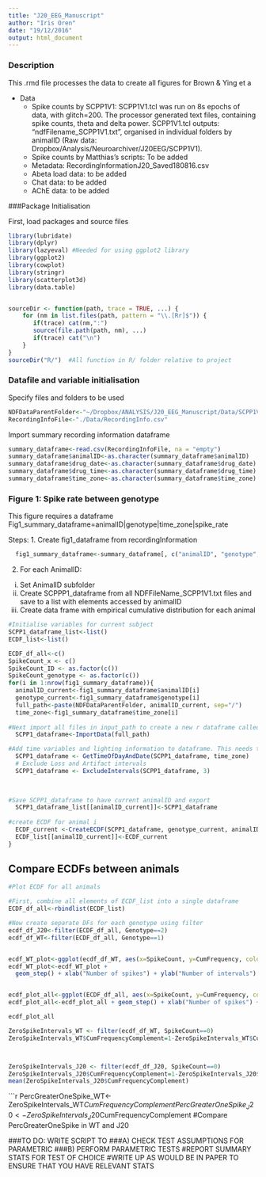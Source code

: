 ```yaml
---
title: "J20_EEG_Manuscript"
author: "Iris Oren"
date: "19/12/2016"
output: html_document
---
```



### Description
This .rmd file processes the data to create all figures for Brown & Ying et a

* Data
  + Spike counts by SCPP1V1: SCPP1V1.tcl was run on 8s epochs of data, with glitch=200. The processor generated text files, containing spike counts, theta and delta power. SCPP1V1.tcl outputs: "ndfFilename_SCPP1V1.txt", organised in individual folders by animalID (Raw data: Dropbox/Analysis/Neuroarchiver/J20EEG/SCPP1V1).
  + Spike counts by Matthias's scripts: To be added
  + Metadata: RecordingInformationJ20_Saved180816.csv
  + Abeta load data: to be added
  + Chat data: to be added
  + AChE data: to be added



###Package Initialisation 

First, load packages and source files
```r
library(lubridate)
library(dplyr)
library(lazyeval) #Needed for using ggplot2 library
library(ggplot2)
library(cowplot)
library(stringr)
library(scatterplot3d)
library(data.table)


sourceDir <- function(path, trace = TRUE, ...) {
    for (nm in list.files(path, pattern = "\\.[Rr]$")) {
       if(trace) cat(nm,":")           
       source(file.path(path, nm), ...)
       if(trace) cat("\n")
    }
}
sourceDir("R/")  #All function in R/ folder relative to project
```
### Datafile and variable initialisation
Specify files and folders to be used
```r
NDFDataParentFolder<-"~/Dropbox/ANALYSIS/J20_EEG_Manuscript/Data/SCPP1V1_TCL"
RecordingInfoFile<-"./Data/RecordingInfo.csv"
```

Import summary recording information dataframe
```r

summary_dataframe<-read.csv(RecordingInfoFile, na = "empty")
summary_dataframe$animalID<-as.character(summary_dataframe$animalID)
summary_dataframe$drug_date<-as.character(summary_dataframe$drug_date)
summary_dataframe$drug_time<-as.character(summary_dataframe$drug_time)
summary_dataframe$time_zone<-as.character(summary_dataframe$time_zone) #Set to "Europe/london" except for animals when clocks changed from GMT-> daylight savings and they stayed on GMT which should be set to "UTC" 


```


### Figure 1: Spike rate between genotype

This figure requires a dataframe Fig1_summary_dataframe=animalID|genotype|time_zone|spike_rate

Steps:
1. Create fig1_dataframe from recordingInformation
```r
  fig1_summary_dataframe<-summary_dataframe[, c("animalID", "genotype", "time_zone")]
```
  

2. For each AnimalID:
  i. Set AnimalID subfolder
  ii. Create SCPPP1_dataframe from all NDFFileName_SCPP1V1.txt files and save to a list with elements accessed by animalID
  iii. Create data frame with empirical cumulative distribution for each animal
  
  
```r

#Initialise variables for current subject
SCPP1_dataframe_list<-list()
ECDF_list<-list()

ECDF_df_all<-c()
SpikeCount_x <- c()
SpikeCount_ID <- as.factor(c())
SpikeCount_genotype <- as.factor(c())
for(i in 1:nrow(fig1_summary_dataframe)){
  animalID_current<-fig1_summary_dataframe$animalID[i]
  genotype_current<-fig1_summary_dataframe$genotype[i]
  full_path<-paste(NDFDataParentFolder, animalID_current, sep="/")
  time_zone<-fig1_summary_dataframe$time_zone[i]
  
#Next import all files in input_path to create a new r dataframe called `SCPP1_dataframe'
  SCPP1_dataframe<-ImportData(full_path)

#Add time variables and lighting information to dataframe. This needs to be done before excluding intervals
  SCPP1_dataframe <- GetTimeOfDayAndDate(SCPP1_dataframe, time_zone)
  # Exclude Loss and Artifact intervals
  SCPP1_dataframe <- ExcludeIntervals(SCPP1_dataframe, 3)

  
  
#Save SCPP1_dataframe to have current animalID and export
  SCPP1_dataframe_list[[animalID_current]]<-SCPP1_dataframe
  
#create ECDF for animal i
  ECDF_current <-CreateECDF(SCPP1_dataframe, genotype_current, animalID_current)
  ECDF_list[[animalID_current]]<-ECDF_current
}
```

## Compare ECDFs between animals

```r
#Plot ECDF for all animals

#First, combine all elements of ECDF_list into a single dataframe
ECDF_df_all<-rbindlist(ECDF_list)

#Now create separate DFs for each genotype using filter
ecdf_df_J20<-filter(ECDF_df_all, Genotype==2)
ecdf_df_WT<-filter(ECDF_df_all, Genotype==1)


ecdf_WT_plot<-ggplot(ecdf_df_WT, aes(x=SpikeCount, y=CumFrequency, color=AnimalID))
ecdf_WT_plot<-ecdf_WT_plot +
  geom_step() + xlab("Number of spikes") + ylab("Number of intervals")


ecdf_plot_all<-ggplot(ECDF_df_all, aes(x=SpikeCount, y=CumFrequency, color=AnimalID))
ecdf_plot_all<-ecdf_plot_all + geom_step() + xlab("Number of spikes") + ylab("Number of intervals") + facet_wrap(~Genotype)

ecdf_plot_all


```



``` r
ZeroSpikeIntervals_WT <- filter(ecdf_df_WT, SpikeCount==0)
ZeroSpikeIntervals_WT$CumFrequencyComplement=1-ZeroSpikeIntervals_WT$CumFrequency



ZeroSpikeIntervals_J20 <- filter(ecdf_df_J20, SpikeCount==0)
ZeroSpikeIntervals_J20$CumFrequencyComplement=1-ZeroSpikeIntervals_J20$CumFrequency
mean(ZeroSpikeIntervals_J20$CumFrequencyComplement)

```

```r
PercGreaterOneSpike_WT<-ZeroSpikeIntervals_WT$CumFrequencyComplement
PercGreaterOneSpike_J20<-ZeroSpikeIntervals_J20$CumFrequencyComplement
#Compare PercGreaterOneSpike in WT and J20

###TO DO: WRITE SCRIPT TO
###A) CHECK TEST ASSUMPTIONS FOR PARAMETRIC 
###B) PERFORM PARAMETRIC TESTS
#REPORT SUMMARY STATS FOR TEST OF CHOICE
#WRITE UP AS WOULD BE IN PAPER TO ENSURE THAT YOU HAVE RELEVANT STATS

